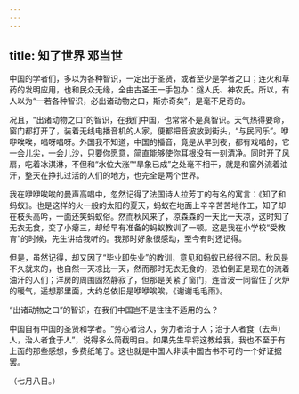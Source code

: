 ```yaml
---
---
---
```

title: 知了世界 邓当世
---



中国的学者们，多以为各种智识，一定出于圣贤，或者至少是学者之口；连火和草药的发明应用，也和民众无缘，全由古圣王一手包办：燧人氏、神农氏。所以，有人以为“一若各种智识，必出诸动物之口，斯亦奇矣”，是毫不足奇的。

况且，“出诸动物之口”的智识，在我们中国，也常常不是真智识。天气热得要命，窗门都打开了，装着无线电播音机的人家，便都把音波放到街头，“与民同乐”。咿咿唉唉，唱呀唱呀。外国我不知道，中国的播音，竟是从早到夜，都有戏唱的，它一会儿尖，一会儿沙，只要你愿意，简直能够使你耳根没有一刻清净。同时开了风扇，吃着冰淇淋，不但和“水位大涨”“旱象已成”之处毫不相干，就是和窗外流着油汗，整天在挣扎过活的人们的地方，也完全是两个世界。

我在咿咿唉唉的曼声高唱中，忽然记得了法国诗人拉芳丁的有名的寓言：《知了和蚂蚁》。也是这样的火一般的太阳的夏天，蚂蚁在地面上辛辛苦苦地作工，知了却在枝头高吟，一面还笑蚂蚁俗。然而秋风来了，凉森森的一天比一天凉，这时知了无衣无食，变了小瘪三，却给早有准备的蚂蚁教训了一顿。这是我在小学校“受教育”的时候，先生讲给我听的。我那时好象很感动，至今有时还记得。

但是，虽然记得，却又因了“毕业即失业”的教训，意见和蚂蚁已经很不同。秋风是不久就来的，也自然一天凉比一天，然而那时无衣无食的，恐怕倒正是现在的流着油汗的人们；洋房的周围固然静寂了，但那是关紧了窗门，连音波一同留住了火炉的暖气，遥想那里面，大约总依旧是咿咿唉唉，《谢谢毛毛雨》。

“出诸动物之口”的智识，在我们中国岂不是往往不适用的么？

中国自有中国的圣贤和学者。“劳心者治人，劳力者治于人；治于人者食（去声）人，治人者食于人”，说得多么简截明白。如果先生早将这教给我，我也不至于有上面的那些感想，多费纸笔了。这也就是中国人非读中国古书不可的一个好证据罢。

（七月八日。）